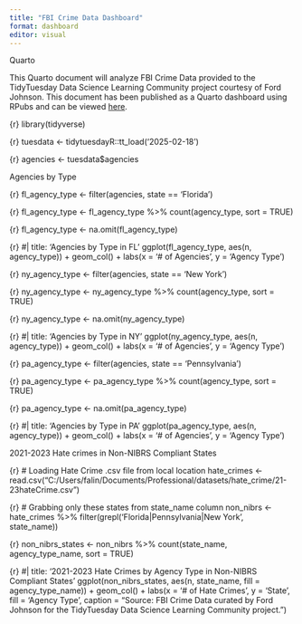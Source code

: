 ```yaml
---
title: "FBI Crime Data Dashboard"
format: dashboard
editor: visual
---
```


Quarto

This Quarto document will analyze FBI Crime Data provided to the TidyTuesday Data Science Learning Community project courtesy of Ford Johnson.
This document has been published as a Quarto dashboard using RPubs and can be viewed [here](https://rpubs.com/falineR/1276447).

{r}
library(tidyverse)

{r}
tuesdata <- tidytuesdayR::tt_load('2025-02-18')

{r}
agencies <- tuesdata$agencies

Agencies by Type

{r}
fl_agency_type <- filter(agencies, state == 'Florida')

{r}
fl_agency_type <- fl_agency_type %>% count(agency_type, sort = TRUE)

{r}
fl_agency_type <- na.omit(fl_agency_type)

{r}
#| title: 'Agencies by Type in FL'
ggplot(fl_agency_type, aes(n, agency_type)) +
       geom_col() +
       labs(x = '# of Agencies',
       y = 'Agency Type')

{r}
ny_agency_type <- filter(agencies, state == 'New York')

{r}
ny_agency_type <- ny_agency_type %>% count(agency_type, sort = TRUE)

{r}
ny_agency_type <- na.omit(ny_agency_type)

{r}
#| title: 'Agencies by Type in NY'
ggplot(ny_agency_type, aes(n, agency_type)) +
       geom_col() +
       labs(x = '# of Agencies',
       y = 'Agency Type')

{r}
pa_agency_type <- filter(agencies, state == 'Pennsylvania')

{r}
pa_agency_type <- pa_agency_type %>% count(agency_type, sort = TRUE)

{r}
pa_agency_type <- na.omit(pa_agency_type)

{r}
#| title: 'Agencies by Type in PA'
ggplot(pa_agency_type, aes(n, agency_type)) +
       geom_col() +
       labs(x = '# of Agencies',
       y = 'Agency Type')

2021-2023 Hate crimes in Non-NIBRS Compliant States

{r}
# Loading Hate Crime .csv file from local location
hate_crimes <- read.csv("C:/Users/falin/Documents/Professional/datasets/hate_crime/21-23hateCrime.csv")

{r}
# Grabbing only these states from state_name column
non_nibrs <- hate_crimes %>%
  filter(grepl('Florida|Pennsylvania|New York', state_name))

{r}
non_nibrs_states <- non_nibrs %>% count(state_name, agency_type_name, sort = TRUE)

{r}
#| title: '2021-2023 Hate Crimes by Agency Type in Non-NIBRS Compliant States'
ggplot(non_nibrs_states, aes(n, state_name, fill = agency_type_name)) +
  geom_col() +
  labs(x = '# of Hate Crimes',
       y = 'State',
       fill = 'Agency Type',
       caption = "Source: FBI Crime Data curated by Ford Johnson for the TidyTuesday Data Science Learning Community project.")

